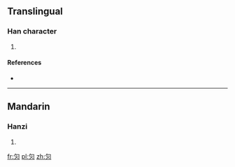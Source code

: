 ==Translingual==

===Han character===
{{Han char|rn=86|rad=火|as=02|sn=6|four=|canj=心火 (PF)}}

# {{defn|Han|sort=火02}}

====References====
* {{Han ref|kx=0666.060|dkj=18865|hdz=32188.090|uh=7073|ud=28787}}

----

==Mandarin==

===Hanzi===
{{cmn-hanzi|pin=[[huī]] ([[hui1]])|wg=hui<sup>1</sup>}}

# {{defn|Mandarin|sort=火02}}

[[fr:灳]]
[[pl:灳]]
[[zh:灳]]